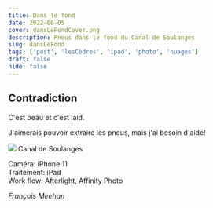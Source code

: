 ```yaml
---
title: Dans le fond
date: 2022-06-05
cover: dansLeFondCover.png
description: Pneus dans le fond du Canal de Soulanges
slug: dansLeFond
tags: ['post', 'lesCèdres', 'ipad', 'photo', 'nuages']
draft: false
hide: false
---
```


## Contradiction

C'est beau et c'est laid. 

J'aimerais pouvoir extraire les pneus, mais j'ai besoin d'aide!


<Flex>
  <Card width={[ 256, 320 ]} mx='auto'>
    <Image src='dansLeFond.png'/>
    <Text>
      Canal de Soulanges
    </Text>
  </Card>
</Flex>


Caméra: iPhone 11 <br/>
Traitement: iPad <br/>
Work flow: Afterlight, Affinity Photo <br/>

*François Meehan*